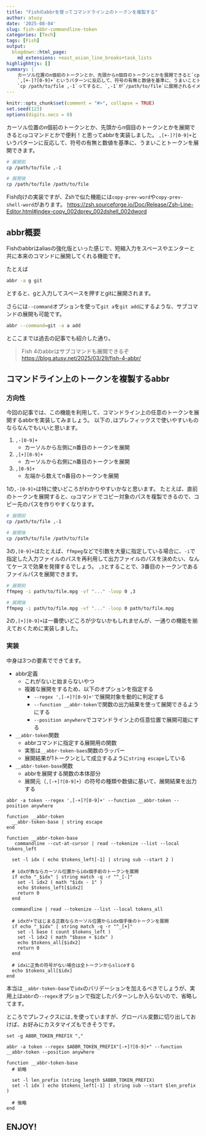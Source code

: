 ```yaml
---
title: "Fishのabbrを使ってコマンドライン上のトークンを複製する"
author: atusy
date: '2025-08-04'
slug: fish-abbr-commandline-token
categories: [Tech]
tags: [Fish]
output:
  blogdown::html_page:
    md_extensions: +east_asian_line_breaks+task_lists
highlighhtjs: []
summary: |
    カーソル位置のn個前のトークンとか、先頭からn個目のトークンとかを展開できると`cp`コマンドとかで便利！と思ってabbrを実装しました。
    `,[+-]?[0-9]+`というパターンに反応して、符号の有無と数値を基準に、うまいことトークンを展開できます。
    `cp /path/to/file ,-1`ってすると、`,-1`が`/path/to/file`に展開されるイメージですね。
---
```


```r
knitr::opts_chunk$set(comment = "#>", collapse = TRUE)
set.seed(123)
options(digits.secs = 0)
```

カーソル位置のn個前のトークンとか、先頭からn個目のトークンとかを展開できると`cp`コマンドとかで便利！と思ってabbrを実装しました。
`,[+-]?[0-9]+`というパターンに反応して、符号の有無と数値を基準に、うまいことトークンを展開できます。

``` bash
# 展開前
cp /path/to/file ,-1

# 展開後
cp /path/to/file /path/to/file
```

Fish向けの実装ですが、Zshで似た機能には`copy-prev-word`や`copy-prev-shell-word`があります。
<https://zsh.sourceforge.io/Doc/Release/Zsh-Line-Editor.html#index-copy_002dprev_002dshell_002dword>

## abbr概要

Fishのabbrはaliasの強化版といった感じで、短縮入力をスペースやエンターと共に本来のコマンドに展開してくれる機能です。

たとえば

``` bash
abbr -a g git
```

とすると、gと入力してスペースを押すとgitに展開されます。

さらには`--command`オプションを使って`git a`を`git add`にするような、サブコマンドの展開も可能です。

``` bash
abbr --command=git -a a add
```

とここまでは過去の記事でも紹介した通り。

> Fish 4のabbrはサブコマンドも展開できるぞ \
> <https://blog.atusy.net/2025/03/29/fish-4-abbr/>

## コマンドライン上のトークンを複製するabbr

### 方向性

今回の記事では、この機能を利用して、コマンドライン上の任意のトークンを展開するabbrを実装してみましょう。
以下の`,`はプレフィックスで使いやすいものならなんでもいいと思います。

1. `,-[0-9]+`
    - カーソルから左側にn番目のトークンを展開
2. `,[+][0-9]+`
    - カーソルから右側にn番目のトークンを展開
3. `,[0-9]+`
    - 左端から数えてn番目のトークンを展開

1の`,-[0-9]+`は特に使いどころがわかりやすいかなと思います。
たとえば、直前のトークンを展開すると、`cp`コマンドでコピー対象のパスを複製できるので、コピー先のパスを作りやすくなります。

``` bash
# 展開前
cp /path/to/file ,-1

# 展開後
cp /path/to/file /path/to/file
```

3の`,[0-9]+`はたとえば、`ffmpeg`などで引数を大量に指定している場合に、`-i`で指定した入力ファイルのパスを再利用して出力ファイルのパスを決めたい、なんてケースで効果を発揮するでしょう。
`,3`とすることで、3番目のトークンであるファイルパスを展開できます。

``` bash
# 展開前
ffmpeg -i path/to/file.mpg -vf "..." -loop 0 ,3

# 展開後
ffmpeg -i path/to/file.mpg -vf "..." -loop 0 path/to/file.mpg
```

2の`,[+][0-9]+`は一番使いどころが少ないかもしれませんが、一通りの機能を揃えておくために実装しました。

### 実装

中身は3つの要素でできてます。

* abbr定義
    * これがないと始まらないやつ
    * 複雑な展開をするため、以下のオプションを指定する
        * `--regex ',[-+]?[0-9]+'`で展開対象を動的に判定する
        * `--function __abbr-token`で関数の出力結果を使って展開できるようにする
        * `--position anywhere`でコマンドライン上の任意位置で展開可能にする
* `__abbr-token`関数
    * abbrコマンドに指定する展開用の関数
    * 実態は`__abbr-token-baes`関数のラッパー
    * 展開結果が1トークンとして成立するように`string escape`している
* `__abbr-token-base`関数
    * abbrを展開する関数の本体部分
    * 展開元（`,[-+]?[0-9]+`）の符号の種類や数値に基いて、展開結果を出力する

``` fish
abbr -a token --regex ',[-+]?[0-9]+' --function __abbr-token --position anywhere

function __abbr-token
  __abbr-token-base | string escape
end

function __abbr-token-base
   commandline --cut-at-cursor | read --tokenize --list --local tokens_left

  set -l idx ( echo $tokens_left[-1] | string sub --start 2 )

  # idxが負ならカーソル位置からidx個手前のトークンを展開
  if echo "_$idx" | string match -q -r "^_[-]"
    set -l idx2 ( math "$idx - 1" )
    echo $tokens_left[$idx2]
    return 0
  end

  commandline | read --tokenize --list --local tokens_all 

  # idxが+ではじまる正数ならカーソル位置からidx個手後のトークンを展開
  if echo "_$idx" | string match -q -r "^_[+]"
    set -l base ( count $tokens_left )
    set -l idx2 ( math "$base + $idx" )
    echo $tokens_all[$idx2]
    return 0
  end

  # idxに正負の符号がない場合は全トークンからsliceする
  echo $tokens_all[$idx]
end
```

本当は`__abbr-token-base`で`idx`のバリデーションを加えるべきでしょうが、実用上は`abbr`の`--regex`オプションで指定したパターンしか入らないので、省略してます。

ところでプレフィクスには`,`を使っていますが、グローバル変数に切り出しておけば、お好みにカスタマイズもできそうです。

``` fish
set -g ABBR_TOKEN_PREFIX ","

abbr -a token --regex $ABBR_TOKEN_PREFIX"[-+]?[0-9]+" --function __abbr-token --position anywhere

function __abbr-token-base
  # 前略

  set -l len_prefix (string length $ABBR_TOKEN_PREFIX)
  set -l idx ( echo $tokens_left[-1] | string sub --start $len_prefix )

  # 後略
end
```


## ENJOY!


